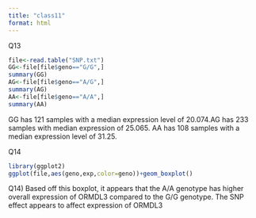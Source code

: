 ```yaml
---
title: "class11"
format: html
---
```


Q13
```r
file<-read.table("SNP.txt")
GG<-file[file$geno=="G/G",]
summary(GG)
AG<-file[file$geno=="A/G",]
summary(AG)
AA<-file[file$geno=="A/A",]
summary(AA)
```
GG has 121 samples with a median expression level of 20.074.AG has 233 samples with median expression of 25.065. 
AA has 108 samples with a median expression level of 31.25. 

Q14
```r
library(ggplot2)
ggplot(file,aes(geno,exp,color=geno))+geom_boxplot()
```
Q14) Based off this boxplot, it appears that the A/A genotype has higher overall expression of
ORMDL3 compared to the G/G genotype. The SNP effect appears to affect expression of ORMDL3